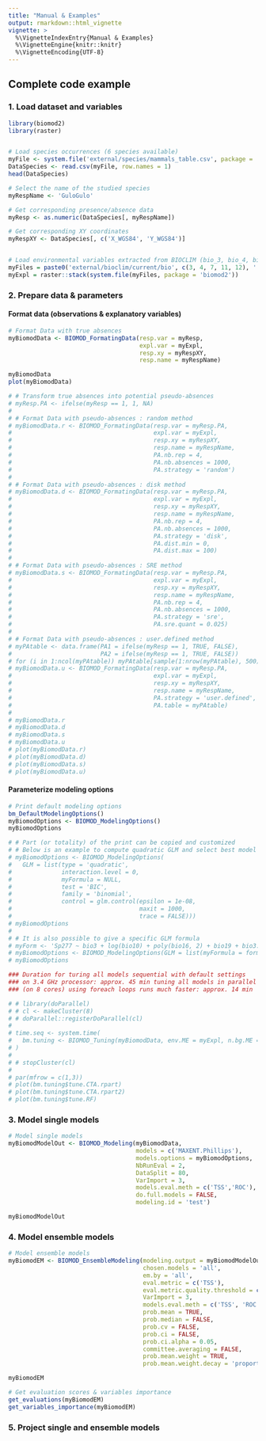 ```yaml
---
title: "Manual & Examples"
output: rmarkdown::html_vignette
vignette: >
  %\VignetteIndexEntry{Manual & Examples}
  %\VignetteEngine{knitr::knitr}
  %\VignetteEncoding{UTF-8}
---
```


<link rel="stylesheet" href="https://use.fontawesome.com/releases/v5.0.13/css/all.css" integrity="sha384-DNOHZ68U8hZfKXOrtjWvjxusGo9WQnrNx2sqG0tfsghAvtVlRW3tvkXWZh58N9jp" crossorigin="anonymous">



## <i class="fas fa-code"></i> Complete code example

### 1. Load dataset and variables

```R
library(biomod2)
library(raster)


# Load species occurrences (6 species available)
myFile <- system.file('external/species/mammals_table.csv', package = 'biomod2')
DataSpecies <- read.csv(myFile, row.names = 1)
head(DataSpecies)

# Select the name of the studied species
myRespName <- 'GuloGulo'

# Get corresponding presence/absence data
myResp <- as.numeric(DataSpecies[, myRespName])

# Get corresponding XY coordinates
myRespXY <- DataSpecies[, c('X_WGS84', 'Y_WGS84')]


# Load environmental variables extracted from BIOCLIM (bio_3, bio_4, bio_7, bio_11 & bio_12)
myFiles = paste0('external/bioclim/current/bio', c(3, 4, 7, 11, 12), '.grd')
myExpl = raster::stack(system.file(myFiles, package = 'biomod2'))
```


### 2. Prepare data & parameters

#### Format data (observations & explanatory variables)

```R
# Format Data with true absences
myBiomodData <- BIOMOD_FormatingData(resp.var = myResp,
                                     expl.var = myExpl,
                                     resp.xy = myRespXY,
                                     resp.name = myRespName)

myBiomodData
plot(myBiomodData)
```

```R
# # Transform true absences into potential pseudo-absences
# myResp.PA <- ifelse(myResp == 1, 1, NA)
# 
# # Format Data with pseudo-absences : random method
# myBiomodData.r <- BIOMOD_FormatingData(resp.var = myResp.PA,
#                                        expl.var = myExpl,
#                                        resp.xy = myRespXY,
#                                        resp.name = myRespName,
#                                        PA.nb.rep = 4,
#                                        PA.nb.absences = 1000,
#                                        PA.strategy = 'random')
# 
# # Format Data with pseudo-absences : disk method
# myBiomodData.d <- BIOMOD_FormatingData(resp.var = myResp.PA,
#                                        expl.var = myExpl,
#                                        resp.xy = myRespXY,
#                                        resp.name = myRespName,
#                                        PA.nb.rep = 4,
#                                        PA.nb.absences = 1000,
#                                        PA.strategy = 'disk',
#                                        PA.dist.min = 0,
#                                        PA.dist.max = 100)
# 
# # Format Data with pseudo-absences : SRE method
# myBiomodData.s <- BIOMOD_FormatingData(resp.var = myResp.PA,
#                                        expl.var = myExpl,
#                                        resp.xy = myRespXY,
#                                        resp.name = myRespName,
#                                        PA.nb.rep = 4,
#                                        PA.nb.absences = 1000,
#                                        PA.strategy = 'sre',
#                                        PA.sre.quant = 0.025)
# 
# # Format Data with pseudo-absences : user.defined method
# myPAtable <- data.frame(PA1 = ifelse(myResp == 1, TRUE, FALSE),
#                         PA2 = ifelse(myResp == 1, TRUE, FALSE))
# for (i in 1:ncol(myPAtable)) myPAtable[sample(1:nrow(myPAtable), 500), i] = TRUE
# myBiomodData.u <- BIOMOD_FormatingData(resp.var = myResp.PA,
#                                        expl.var = myExpl,
#                                        resp.xy = myRespXY,
#                                        resp.name = myRespName,
#                                        PA.strategy = 'user.defined',
#                                        PA.table = myPAtable)
# 
# myBiomodData.r
# myBiomodData.d
# myBiomodData.s
# myBiomodData.u
# plot(myBiomodData.r)
# plot(myBiomodData.d)
# plot(myBiomodData.s)
# plot(myBiomodData.u)
```

#### Parameterize modeling options

```R
# Print default modeling options
bm_DefaultModelingOptions()
myBiomodOptions <- BIOMOD_ModelingOptions()
myBiomodOptions

# # Part (or totality) of the print can be copied and customized
# # Below is an example to compute quadratic GLM and select best model with 'BIC' criterium
# myBiomodOptions <- BIOMOD_ModelingOptions(
#   GLM = list(type = 'quadratic',
#              interaction.level = 0,
#              myFormula = NULL,
#              test = 'BIC',
#              family = 'binomial',
#              control = glm.control(epsilon = 1e-08,
#                                    maxit = 1000,
#                                    trace = FALSE)))
# myBiomodOptions
# 
# # It is also possible to give a specific GLM formula
# myForm <- 'Sp277 ~ bio3 + log(bio10) + poly(bio16, 2) + bio19 + bio3:bio19'
# myBiomodOptions <- BIOMOD_ModelingOptions(GLM = list(myFormula = formula(myForm)))
# myBiomodOptions
```

```R
### Duration for turing all models sequential with default settings 
### on 3.4 GHz processor: approx. 45 min tuning all models in parallel
### (on 8 cores) using foreach loops runs much faster: approx. 14 min

# # library(doParallel)
# # cl <- makeCluster(8)
# # doParallel::registerDoParallel(cl) 
# 
# time.seq <- system.time(
#   bm.tuning <- BIOMOD_Tuning(myBiomodData, env.ME = myExpl, n.bg.ME = ncell(myExpl))
# )
# 
# # stopCluster(cl)
# 
# par(mfrow = c(1,3))
# plot(bm.tuning$tune.CTA.rpart)
# plot(bm.tuning$tune.CTA.rpart2)
# plot(bm.tuning$tune.RF)
```


### 3. Model single models

```R
# Model single models
myBiomodModelOut <- BIOMOD_Modeling(myBiomodData,
                                    models = c('MAXENT.Phillips'),
                                    models.options = myBiomodOptions,
                                    NbRunEval = 2,
                                    DataSplit = 80,
                                    VarImport = 3,
                                    models.eval.meth = c('TSS','ROC'),
                                    do.full.models = FALSE,
                                    modeling.id = 'test')

myBiomodModelOut
```

### 4. Model ensemble models

```R
# Model ensemble models
myBiomodEM <- BIOMOD_EnsembleModeling(modeling.output = myBiomodModelOut,
                                      chosen.models = 'all',
                                      em.by = 'all',
                                      eval.metric = c('TSS'),
                                      eval.metric.quality.threshold = c(0.7),
                                      VarImport = 3,
                                      models.eval.meth = c('TSS', 'ROC'),
                                      prob.mean = TRUE,
                                      prob.median = FALSE,
                                      prob.cv = FALSE,
                                      prob.ci = FALSE,
                                      prob.ci.alpha = 0.05,
                                      committee.averaging = FALSE,
                                      prob.mean.weight = TRUE,
                                      prob.mean.weight.decay = 'proportional')

myBiomodEM

# Get evaluation scores & variables importance
get_evaluations(myBiomodEM)
get_variables_importance(myBiomodEM)

```

### 5. Project single and ensemble models

```R

```


